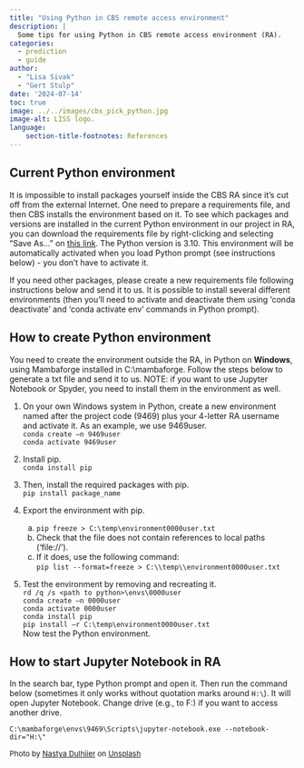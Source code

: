 ```yaml
---
title: "Using Python in CBS remote access environment"
description: |
  Some tips for using Python in CBS remote access environment (RA).
categories:
  - prediction
  - guide
author: 
  - "Lisa Sivak"
  - "Gert Stulp"
date: '2024-07-14'
toc: true
image: ../../images/cbs_pick_python.jpg
image-alt: LISS logo. 
language: 
    section-title-footnotes: References
---
```


## Current Python environment
It is impossible to install packages yourself inside the CBS RA since it's cut off from the external Internet. One need to prepare a requirements file, and then CBS installs the environment based on it. To see which packages and versions are installed in the current Python environment in our project in RA, you can download the requirements file by right-clicking and selecting "Save As..." on <a href="https://raw.githubusercontent.com/lisasivak/prefer/master/data/environment9469.txt" download="environment9469.txt">this link</a>. The Python version is 3.10. This environment will be automatically activated when you load Python prompt (see instructions below) - you don't have to activate it.

If you need other packages, please create a new requirements file following instructions below and send it to us. It is possible to install several different environments (then you'll need to activate and deactivate them using 'conda deactivate' and 'conda activate env' commands in Python prompt).


 

## How to create Python environment
You need to create the environment outside the RA, in Python on __Windows__, using Mambaforge installed in C:\\mambaforge. Follow the steps below to generate a txt file and send it to us.  NOTE: if you want to use Jupyter Notebook or Spyder, you need to install them in the environment as well.

1. On your own Windows system in Python, create a new environment named after the project code (9469) plus your 4-letter RA username and activate it. As an example, we use 9469user.  
      `conda create –n 9469user`  
      `conda activate 9469user`  


2. Install pip.  
   `conda install pip`

3. Then, install the required packages with pip.  
   `pip install package_name`  

4. Export the environment with pip.  
   a. `pip freeze > C:\temp\environment0000user.txt`  
   b. Check that the file does not contain references to local paths ('file://').  
   c. If it does, use the following command:  
   `pip list --format=freeze > C:\\temp\\environment0000user.txt`  

5. Test the environment by removing and recreating it.  
   `rd /q /s <path to python>\envs\0000user`  
   `conda create –n 0000user`  
   `conda activate 0000user`  
   `conda install pip`  
   `pip install –r C:\temp\environment0000user.txt`  
   Now test the Python environment.  


## How to start Jupyter Notebook in RA

In the search bar, type Python prompt and open it. Then run the command below (sometimes it only works without quotation marks around `H:\`). It will open Jupyter Notebook. Change drive (e.g., to F:) if you want to access another drive.  

`C:\mambaforge\envs\9469\Scripts\jupyter-notebook.exe --notebook-dir="H:\"`  

<font size="-1">Photo by <a href="https://unsplash.com/@dulhiier?utm_content=creditCopyText&utm_medium=referral&utm_source=unsplash">Nastya Dulhiier</a> on <a href="https://unsplash.com/photos/lighted-city-at-night-aerial-photo-OKOOGO578eo?utm_content=creditCopyText&utm_medium=referral&utm_source=unsplash">Unsplash</a></font>